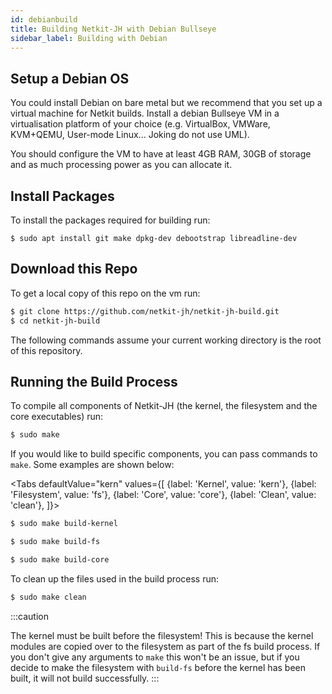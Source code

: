 ```yaml
---
id: debianbuild
title: Building Netkit-JH with Debian Bullseye
sidebar_label: Building with Debian
---
```



## Setup a Debian OS

You could install Debian on bare metal but we recommend that you set up a virtual machine for Netkit builds. Install a debian Bullseye VM in a virtualisation platform of your choice (e.g. VirtualBox, VMWare, KVM+QEMU, User-mode Linux... Joking do not use UML).

You should configure the VM to have at least 4GB RAM, 30GB of storage and as much processing power as you can allocate it.

## Install Packages

To install the packages required for building run:

```
$ sudo apt install git make dpkg-dev debootstrap libreadline-dev
```

## Download this Repo

To get a local copy of this repo on the vm run:

```bash
$ git clone https://github.com/netkit-jh/netkit-jh-build.git
$ cd netkit-jh-build
```

The following commands assume your current working directory is the root of this repository.

## Running the Build Process

To compile all components of Netkit-JH (the kernel, the filesystem and the core executables) run:

```bash
$ sudo make
```

If you would like to build specific components, you can pass commands to `make`. Some examples are shown below:

<Tabs
  defaultValue="kern"
  values={[
    {label: 'Kernel', value: 'kern'},
    {label: 'Filesystem', value: 'fs'},
    {label: 'Core', value: 'core'},
    {label: 'Clean', value: 'clean'},
  ]}>
  <TabItem value="kern">

```bash
$ sudo make build-kernel

```

  </TabItem>
  <TabItem value="fs">

```bash
$ sudo make build-fs

```

  </TabItem>
  <TabItem value="core">

```bash
$ sudo make build-core

```

  </TabItem>
  <TabItem value="clean">

To clean up the files used in the build process run:

```bash
$ sudo make clean

```

  </TabItem>
</Tabs>

:::caution

The kernel must be built before the filesystem! This is because the kernel modules are copied over to the filesystem as part of the fs build process. If you don't give any arguments to `make` this won't be an issue, but if you decide to make the filesystem with `build-fs` before the kernel has been built, it will not build successfully.
:::
